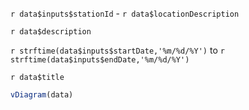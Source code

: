 
`r data$inputs$stationId` - `r data$locationDescription`

`r data$description`

`r strftime(data$inputs$startDate,'%m/%d/%Y')` to 
`r strftime(data$inputs$endDate,'%m/%d/%Y')`

`r data$title`  

```r
vDiagram(data)
```

